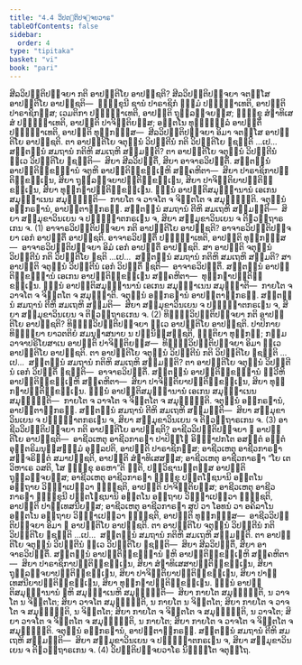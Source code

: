 ```yaml
---
title: "4.4 ວິປຕ຺ຕິປຈ຺ຈຍວາຣ"
tableOfContents: false
sidebar:
  order: 4
type: "tipitaka"
basket: "vi"
book: "pari"
---
```



<DynamicBreadcrumb />

<Division number="284" book="pari">

<Paragraph number="1215" book="pari">
ສີລວິປຕ຺ຕິປຈ຺ຈຍາ ກຕິ ອາປຕ຺ຕິໂຍ ອາປຊ຺ຊຕິ? ສີລວິປຕ຺ຕິປຈ຺ຈຍາ ຈຕສ຺ໂສ ອາປຕ຺ຕິໂຍ ອາປຊ຺ຊຕິ—  ຠິກ຺ຂຸນີ ຊານໍ ປາຣາຊິກໍ ຘມ຺ມໍ ປຏິຈ຺ຉາເທຕິ, ອາປຕ຺ຕິ ປາຣາຊິກສ຺ສ; ເວມຕິກາ ປຏິຈ຺ຉາເທຕິ, ອາປຕ຺ຕິ ຖຸລ຺ລຈ຺ຈຍສ຺ສ; ຠິກ຺ຂຸ ສໍຆາທິເສສໍ ປຏິຈ຺ຉາເທຕິ, ອາປຕ຺ຕິ ປາຈິຕ຺ຕິຍສ຺ສ; ອຕ຺ຕໂນ ທຸຏ຺ຐຸລ຺ລໍ ອາປຕ຺ຕິໍ ປຏິຈ຺ຉາເທຕິ, ອາປຕ຺ຕິ ທຸກ຺ກຏສ຺ສ—  ສີລວິປຕ຺ຕິປຈ຺ຈຍາ ອິມາ ຈຕສ຺ໂສ ອາປຕ຺ຕິໂຍ ອາປຊ຺ຊຕິ.
</Paragraph>

<Paragraph number="1216" book="pari">
ຕາ ອາປຕ຺ຕິໂຍ ຈຕຸນ຺ນໍ ວິປຕ຺ຕີນໍ ກຕິ ວິປຕ຺ຕິໂຍ ຠຊນ຺ຕິ …ເປ…  ສຕ຺ຕນ຺ນໍ ສມຖານໍ ກຕິຫິ ສມເຖຫິ ສມ຺ມນ຺ຕິ? ຕາ ອາປຕ຺ຕິໂຍ ຈຕຸນ຺ນໍ ວິປຕ຺ຕີນໍ ທ຺ເວ ວິປຕ຺ຕິໂຍ ຠຊນ຺ຕິ—  ສິຍາ ສີລວິປຕ຺ຕິໍ, ສິຍາ ອາຈາຣວິປຕ຺ຕິໍ. ສຕ຺ຕນ຺ນໍ ອາປຕ຺ຕິກ຺ຂນ຺ຘານໍ ຈຕູຫິ ອາປຕ຺ຕິກ຺ຂນ຺ເຘຫິ ສງ຺ຄຫິຕາ—  ສິຍາ ປາຣາຊິກາປຕ຺ຕິກ຺ຂນ຺ເຘນ, ສິຍາ ຖຸລ຺ລຈ຺ຈຍາປຕ຺ຕິກ຺ຂນ຺ເຘນ, ສິຍາ ປາຈິຕ຺ຕິຍາປຕ຺ຕິກ຺ຂນ຺ເຘນ, ສິຍາ ທຸກ຺ກຏາປຕ຺ຕິກ຺ຂນ຺ເຘນ. ຉນ຺ນໍ ອາປຕ຺ຕິສມຸຏ຺ຐານານໍ ເອເກນ ສມຸຏ຺ຐາເນນ ສມຸຏ຺ຐນ຺ຕິ—  ກາຍໂຕ ຈ ວາຈໂຕ ຈ ຈິຕ຺ຕໂຕ ຈ ສມຸຏ຺ຐນ຺ຕິ. ຈຕຸນ຺ນໍ ອຘິກຣຓານໍ, ອາປຕ຺ຕາຘິກຣຓໍ. ສຕ຺ຕນ຺ນໍ ສມຖານໍ ຕີຫິ ສມເຖຫິ ສມ຺ມນ຺ຕິ—  ສິຍາ ສມ຺ມຸຂາວິນເຍນ ຈ ປຏິຎ຺ຎາຕກຣເຓນ ຈ, ສິຍາ ສມ຺ມຸຂາວິນເຍນ ຈ ຕິຓວຕ຺ຖາຣເກນ ຈ. (1)
</Paragraph>

</Division>
<Division number="285" book="pari">

<Paragraph number="1217" book="pari">
ອາຈາຣວິປຕ຺ຕິປຈ຺ຈຍາ ກຕິ ອາປຕ຺ຕິໂຍ ອາປຊ຺ຊຕິ? ອາຈາຣວິປຕ຺ຕິປຈ຺ຈຍາ ເອກໍ ອາປຕ຺ຕິໍ ອາປຊ຺ຊຕິ. ອາຈາຣວິປຕ຺ຕິໍ ປຏິຈ຺ຉາເທຕິ, ອາປຕ຺ຕິ ທຸກ຺ກຏສ຺ສ—  ອາຈາຣວິປຕ຺ຕິປຈ຺ຈຍາ ອິມໍ ເອກໍ ອາປຕ຺ຕິໍ ອາປຊ຺ຊຕິ.
</Paragraph>

<Paragraph number="1218" book="pari">
ສາ ອາປຕ຺ຕິ ຈຕຸນ຺ນໍ ວິປຕ຺ຕີນໍ ກຕິ ວິປຕ຺ຕິໂຍ ຠຊຕິ …ເປ…  ສຕ຺ຕນ຺ນໍ ສມຖານໍ ກຕິຫິ ສມເຖຫິ ສມ຺ມຕິ? ສາ ອາປຕ຺ຕິ ຈຕຸນ຺ນໍ ວິປຕ຺ຕີນໍ ເອກໍ ວິປຕ຺ຕິໍ ຠຊຕິ—  ອາຈາຣວິປຕ຺ຕິໍ. ສຕ຺ຕນ຺ນໍ ອາປຕ຺ຕິກ຺ຂນ຺ຘານໍ ເອເກນ ອາປຕ຺ຕິກ຺ຂນ຺ເຘນ ສງ຺ຄຫິຕາ—  ທຸກ຺ກຏາປຕ຺ຕິກ຺ຂນ຺ເຘນ. ຉນ຺ນໍ ອາປຕ຺ຕິສມຸຏ຺ຐານານໍ ເອເກນ ສມຸຏ຺ຐາເນນ ສມຸຏ຺ຐາຕິ—  ກາຍໂຕ ຈ ວາຈໂຕ ຈ ຈິຕ຺ຕໂຕ ຈ ສມຸຏ຺ຐາຕິ. ຈຕຸນ຺ນໍ ອຘິກຣຓານໍ ອາປຕ຺ຕາຘິກຣຓໍ. ສຕ຺ຕນ຺ນໍ ສມຖານໍ ຕີຫິ ສມເຖຫິ ສມ຺ມຕິ—  ສິຍາ ສມ຺ມຸຂາວິນເຍນ ຈ ປຏິຎ຺ຎາຕກຣເຓນ ຈ, ສິຍາ ສມ຺ມຸຂາວິນເຍນ ຈ ຕິຓວຕ຺ຖາຣເກນ ຈ. (2)
</Paragraph>

</Division>
<Division number="286" book="pari">

<Paragraph number="1219" book="pari">
ທິຏ຺ຐິວິປຕ຺ຕິປຈ຺ຈຍາ ກຕິ ອາປຕ຺ຕິໂຍ ອາປຊ຺ຊຕິ? ທິຏ຺ຐິວິປຕ຺ຕິປຈ຺ຈຍາ ທ຺ເວ ອາປຕ຺ຕິໂຍ ອາປຊ຺ຊຕິ. ປາປິກາຍ ທິຏ຺ຐິຍາ ຍາວຕຕິຍໍ ສມນຸຠາສນາຍ ນ ປຏິນິສ຺ສຊ຺ຊຕິ, ຎຕ຺ຕິຍາ ທຸກ຺ກຏໍ; ກມ຺ມວາຈາປຣິໂຍສາເນ ອາປຕ຺ຕິ ປາຈິຕ຺ຕິຍສ຺ສ—  ທິຏ຺ຐິວິປຕ຺ຕິປຈ຺ຈຍາ ອິມາ ທ຺ເວ ອາປຕ຺ຕິໂຍ ອາປຊ຺ຊຕິ.
</Paragraph>

<Paragraph number="1220" book="pari">
ຕາ ອາປຕ຺ຕິໂຍ ຈຕຸນ຺ນໍ ວິປຕ຺ຕີນໍ ກຕິ ວິປຕ຺ຕິໂຍ ຠຊນ຺ຕິ …ເປ…  ສຕ຺ຕນ຺ນໍ ສມຖານໍ ກຕິຫິ ສມເຖຫິ ສມ຺ມນ຺ຕິ? ຕາ ອາປຕ຺ຕິໂຍ ຈຕຸນ຺ນໍ ວິປຕ຺ຕີນໍ ເອກໍ ວິປຕ຺ຕິໍ ຠຊນ຺ຕິ—  ອາຈາຣວິປຕ຺ຕິໍ. ສຕ຺ຕນ຺ນໍ ອາປຕ຺ຕິກ຺ຂນ຺ຘານໍ ທ຺ວີຫິ ອາປຕ຺ຕິກ຺ຂນ຺ເຘຫິ ສງ຺ຄຫິຕາ—  ສິຍາ ປາຈິຕ຺ຕິຍາປຕ຺ຕິກ຺ຂນ຺ເຘນ, ສິຍາ ທຸກ຺ກຏາປຕ຺ຕິກ຺ຂນ຺ເຘນ. ຉນ຺ນໍ ອາປຕ຺ຕິສມຸຏ຺ຐານານໍ ເອເກນ ສມຸຏ຺ຐາເນນ ສມຸຏ຺ຐນ຺ຕິ—  ກາຍໂຕ ຈ ວາຈໂຕ ຈ ຈິຕ຺ຕໂຕ ຈ ສມຸຏ຺ຐນ຺ຕິ. ຈຕຸນ຺ນໍ ອຘິກຣຓານໍ, ອາປຕ຺ຕາຘິກຣຓໍ. ສຕ຺ຕນ຺ນໍ ສມຖານໍ ຕີຫິ ສມເຖຫິ ສມ຺ມນ຺ຕິ—  ສິຍາ ສມ຺ມຸຂາວິນເຍນ ຈ ປຏິຎ຺ຎາຕກຣເຓນ ຈ, ສິຍາ ສມ຺ມຸຂາວິນເຍນ ຈ ຕິຓວຕ຺ຖາຣເກນ ຈ. (3)
</Paragraph>

</Division>
<Division number="287" book="pari">

<Paragraph number="1221" book="pari">
ອາຊີວວິປຕ຺ຕິປຈ຺ຈຍາ ກຕິ ອາປຕ຺ຕິໂຍ ອາປຊ຺ຊຕິ? ອາຊີວວິປຕ຺ຕິປຈ຺ຈຍາ ຉ ອາປຕ຺ຕິໂຍ ອາປຊ຺ຊຕິ—  ອາຊີວເຫຕຸ ອາຊີວກາຣຓາ ປາປິຈ຺ໂຉ ອິຈ຺ຉາປກໂຕ ອສນ຺ຕໍ ອຠູຕໍ ອຸຕ຺ຕຣິມນຸສ຺ສຘມ຺ມໍ ອຸລ຺ລປຕິ, ອາປຕ຺ຕິ ປາຣາຊິກສ຺ສ; ອາຊີວເຫຕຸ ອາຊີວກາຣຓາ ສຎ຺ຈຣິຕ຺ຕໍ ສມາປຊ຺ຊຕິ, ອາປຕ຺ຕິ ສໍຆາທິເສສສ຺ສ; ອາຊີວເຫຕຸ ອາຊີວກາຣຓາ “ໂຍ ເຕ ວິຫາເຣ ວສຕິ, ໂສ ຠິກ຺ຂຸ ອຣຫາ”ຕິ ຠຓຕິ, ປຏິວິຊານນ຺ຕສ຺ສ ອາປຕ຺ຕິ ຖຸລ຺ລຈ຺ຈຍສ຺ສ; ອາຊີວເຫຕຸ ອາຊີວກາຣຓາ ຠິກ຺ຂຸ ປຓີຕໂຠຊນານິ ອຕ຺ຕໂນ ອຕ຺ຖາຍ ວິຎ຺ຎາເປຕ຺ວາ ຠຸຎ຺ຊຕິ, ອາປຕ຺ຕິ ປາຈິຕ຺ຕິຍສ຺ສ; ອາຊີວເຫຕຸ ອາຊີວກາຣຓາ ຠິກ຺ຂຸນີ ປຓີຕໂຠຊນານິ ອຕ຺ຕໂນ ອຕ຺ຖາຍ ວິຎ຺ຎາເປຕ຺ວາ ຠຸຎ຺ຊຕິ, ອາປຕ຺ຕິ ປາຏິເທສນີຍສ຺ສ; ອາຊີວເຫຕຸ ອາຊີວກາຣຓາ ສູປໍ ວາ ໂອທນໍ ວາ ອຄິລາໂນ ອຕ຺ຕໂນ ອຕ຺ຖາຍ ວິຎ຺ຎາເປຕ຺ວາ ຠຸຎ຺ຊຕິ, ອາປຕ຺ຕິ ທຸກ຺ກຏສ຺ສ—  ອາຊີວວິປຕ຺ຕິປຈ຺ຈຍາ ອິມາ ຉ ອາປຕ຺ຕິໂຍ ອາປຊ຺ຊຕິ.
</Paragraph>

<Paragraph number="1222" book="pari">
ຕາ ອາປຕ຺ຕິໂຍ ຈຕຸນ຺ນໍ ວິປຕ຺ຕີນໍ ກຕິ ວິປຕ຺ຕິໂຍ ຠຊນ຺ຕິ …ເປ…  ສຕ຺ຕນ຺ນໍ ສມຖານໍ ກຕິຫິ ສມເຖຫິ ສມ຺ມນ຺ຕິ. ຕາ ອາປຕ຺ຕິໂຍ ຈຕຸນ຺ນໍ ວິປຕ຺ຕີນໍ ທ຺ເວ ວິປຕ຺ຕິໂຍ ຠຊນ຺ຕິ—  ສິຍາ ສີລວິປຕ຺ຕິໍ, ສິຍາ ອາຈາຣວິປຕ຺ຕິໍ. ສຕ຺ຕນ຺ນໍ ອາປຕ຺ຕິກ຺ຂນ຺ຘານໍ ຉຫິ ອາປຕ຺ຕິກ຺ຂນ຺ເຘຫິ ສງ຺ຄຫິຕາ—  ສິຍາ ປາຣາຊິກາປຕ຺ຕິກ຺ຂນ຺ເຘນ, ສິຍາ ສໍຆາທິເສສາປຕ຺ຕິກ຺ຂນ຺ເຘນ, ສິຍາ ຖຸລ຺ລຈ຺ຈຍາປຕ຺ຕິກ຺ຂນ຺ເຘນ, ສິຍາ ປາຈິຕ຺ຕິຍາປຕ຺ຕິກ຺ຂນ຺ເຘນ, ສິຍາ ປາຏິເທສນີຍາປຕ຺ຕິກ຺ຂນ຺ເຘນ, ສິຍາ ທຸກ຺ກຏາປຕ຺ຕິກ຺ຂນ຺ເຘນ. ຉນ຺ນໍ ອາປຕ຺ຕິສມຸຏ຺ຐານານໍ ຉຫິ ສມຸຏ຺ຐາເນຫິ ສມຸຏ຺ຐນ຺ຕິ—  ສິຍາ ກາຍໂຕ ສມຸຏ຺ຐນ຺ຕິ, ນ ວາຈໂຕ ນ ຈິຕ຺ຕໂຕ; ສິຍາ ວາຈໂຕ ສມຸຏ຺ຐນ຺ຕິ, ນ ກາຍໂຕ ນ ຈິຕ຺ຕໂຕ; ສິຍາ ກາຍໂຕ ຈ ວາຈໂຕ ຈ ສມຸຏ຺ຐນ຺ຕິ, ນ ຈິຕ຺ຕໂຕ; ສິຍາ ກາຍໂຕ ຈ ຈິຕ຺ຕໂຕ ຈ ສມຸຏ຺ຐນ຺ຕິ, ນ ວາຈໂຕ; ສິຍາ ວາຈໂຕ ຈ ຈິຕ຺ຕໂຕ ຈ ສມຸຏ຺ຐນ຺ຕິ, ນ ກາຍໂຕ; ສິຍາ ກາຍໂຕ ຈ ວາຈໂຕ ຈ ຈິຕ຺ຕໂຕ ຈ ສມຸຏ຺ຐນ຺ຕິ. ຈຕຸນ຺ນໍ ອຘິກຣຓານໍ, ອາປຕ຺ຕາຘິກຣຓໍ. ສຕ຺ຕນ຺ນໍ ສມຖານໍ ຕີຫິ ສມເຖຫິ ສມ຺ມນ຺ຕິ—  ສິຍາ ສມ຺ມຸຂາວິນເຍນ ຈ ປຏິຎ຺ຎາຕກຣເຓນ ຈ, ສິຍາ ສມ຺ມຸຂາວິນເຍນ ຈ ຕິຓວຕ຺ຖາຣເກນ ຈ. (4)

</Paragraph>
</Division>

<Paragraph number="1223" type="center" book="pari">
ວິປຕ຺ຕິປຈ຺ຈຍວາໂຣ ນິຏ຺ຐິໂຕ ຈຕຸຕ຺ໂຖ.
</Paragraph>